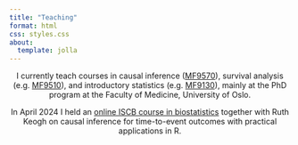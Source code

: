 ```yaml
---
title: "Teaching"
format: html
css: styles.css
about:
  template: jolla
---
```

<center>

I currently teach courses in causal inference ([MF9570](https://www.uio.no/studier/emner/medisin/med/MF9570/){target="_blank"}), survival analysis (e.g. [MF9510](https://www.uio.no/studier/emner/medisin/med/MF9510E/){target="_blank"}), and introductory statistics (e.g. [MF9130](https://www.uio.no/studier/emner/medisin/med/MF9130E/){target="_blank"}), mainly at the PhD program at the Faculty of Medicine, University of Oslo.

In April 2024 I held an [online ISCB course in biostatistics](iscbcourse) together with Ruth Keogh on causal inference for time-to-event outcomes with practical applications in R.
